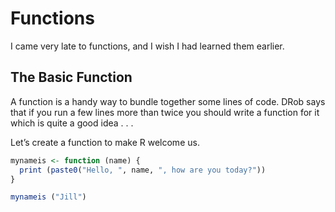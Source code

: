 # Functions {#functions}
I came very late to functions, and I wish I had learned them earlier. 




## The Basic Function

A function is a handy way to bundle together some lines of code. DRob says that if you run a few lines more than twice you should write a function for it which is quite a good idea . . . 

Let's create a function to make R welcome us. 

```r
mynameis <- function (name) {
  print (paste0("Hello, ", name, ", how are you today?"))
}

mynameis ("Jill")
```